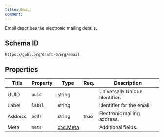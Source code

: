 ```yaml
---
title: Email
comment: 
---
```


Email describes the electronic mailing details.

## Schema ID

`https://gobl.org/draft-0/org/email`

## Properties

| Title   | Property | Type                          | Req. | Description                    |
|---------|----------|-------------------------------|------|--------------------------------|
| UUID    | `uuid`   | string                        |      | Universally Unique Identifier. |
| Label   | `label`  | string                        |      | Identifier for the email.      |
| Address | `addr`   | string                        | true | Electronic mailing address.    |
| Meta    | `meta`   | [cbc.Meta](/draft-0/cbc/meta) |      | Additional fields.             |

